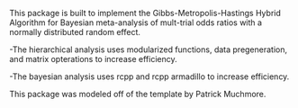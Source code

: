 This package is built to implement the Gibbs-Metropolis-Hastings Hybrid Algorithm for Bayesian meta-analysis of mult-trial odds ratios with a normally distributed random effect. 


-The hierarchical analysis uses modularized functions, data pregeneration, and matrix opterations to increase efficiency.

-The bayesian analysis uses rcpp and rcpp armadillo to increase efficiency.

This package was modeled off of the template by Patrick Muchmore. 
